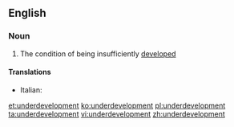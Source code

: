 ==English==
{{wikipedia}}
===Noun===
{{en-noun|-}}
# The condition of being insufficiently [[developed]]

====Translations====
{{trans-top|condition of being insufficiently developed}}
* Italian: {{t|it|sottosviluppo|m}}
{{trans-mid}}
{{trans-bottom}}

[[et:underdevelopment]]
[[ko:underdevelopment]]
[[pl:underdevelopment]]
[[ta:underdevelopment]]
[[vi:underdevelopment]]
[[zh:underdevelopment]]